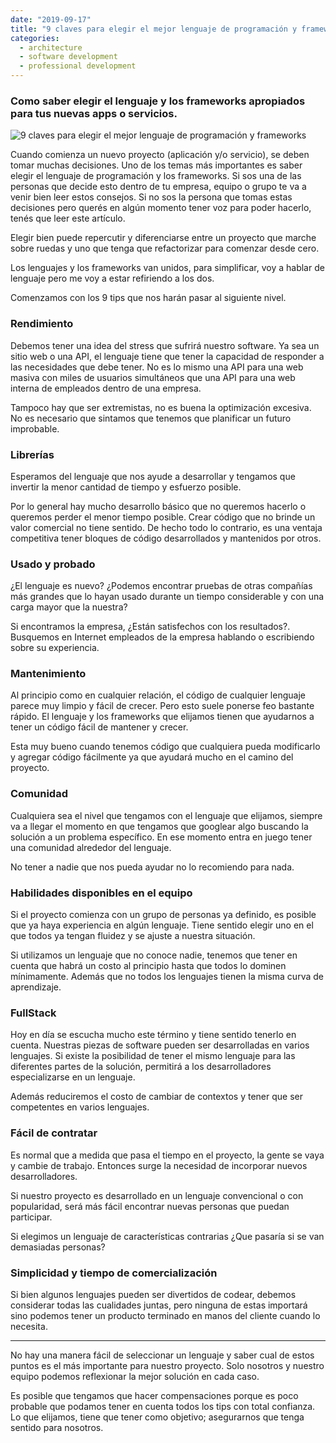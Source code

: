 ```yaml
---
date: "2019-09-17"
title: "9 claves para elegir el mejor lenguaje de programación y frameworks"
categories:
  - architecture
  - software development
  - professional development
---
```


### Como saber elegir el lenguaje y los frameworks apropiados para tus nuevas apps o servicios.


![9 claves para elegir el mejor lenguaje de programación y frameworks](./1.jpg "9 claves para elegir el mejor lenguaje de programación y frameworks")

Cuando comienza un nuevo proyecto (aplicación y/o servicio), se deben tomar muchas decisiones. Uno de los temas más importantes es saber elegir el lenguaje de programación y los frameworks. Si sos una de las personas que decide esto dentro de tu empresa, equipo o grupo te va a venir bien leer estos consejos. Si no sos la persona que tomas estas decisiones pero querés en algún momento tener voz para poder hacerlo, tenés que leer este artículo.

Elegir bien puede repercutir y diferenciarse entre un proyecto que marche sobre ruedas y uno que tenga que refactorizar para comenzar desde cero.

Los lenguajes y los frameworks van unidos, para simplificar, voy a hablar de lenguaje pero me voy a estar refiriendo a los dos.

Comenzamos con los 9 tips que nos harán pasar al siguiente nivel.

### Rendimiento

Debemos tener una idea del stress que sufrirá nuestro software. Ya sea un sitio web o una API, el lenguaje tiene que tener la capacidad de responder a las necesidades que debe tener. No es lo mismo una API para una web masiva con miles de usuarios simultáneos que una API para una web interna de empleados dentro de una empresa.

Tampoco hay que ser extremistas, no es buena la optimización excesiva. No es necesario que sintamos que tenemos que planificar un futuro improbable.

### Librerías

Esperamos del lenguaje que nos ayude a desarrollar y tengamos que invertir la menor cantidad de tiempo y esfuerzo posible.

Por lo general hay mucho desarrollo básico que no queremos hacerlo o queremos perder el menor tiempo posible. Crear código que no brinde un valor comercial no tiene sentido. De hecho todo lo contrario, es una ventaja competitiva tener bloques de código desarrollados y mantenidos por otros.

### Usado y probado

¿El lenguaje es nuevo? ¿Podemos encontrar pruebas de otras compañías más grandes que lo hayan usado durante un tiempo considerable y con una carga mayor que la nuestra?

Si encontramos la empresa, ¿Están satisfechos con los resultados?. Busquemos en Internet empleados de la empresa hablando o escribiendo sobre su experiencia.

### Mantenimiento

Al principio como en cualquier relación, el código de cualquier lenguaje parece muy limpio y fácil de crecer. Pero esto suele ponerse feo bastante rápido. El lenguaje y los frameworks que elijamos tienen que ayudarnos a tener un código fácil de mantener y crecer.

Esta muy bueno cuando tenemos código que cualquiera pueda modificarlo y agregar código fácilmente ya que ayudará mucho en el camino del proyecto.

### Comunidad

Cualquiera sea el nivel que tengamos con el lenguaje que elijamos, siempre va a llegar el momento en que tengamos que googlear algo buscando la solución a un problema específico. En ese momento entra en juego tener una comunidad alrededor del lenguaje.

No tener a nadie que nos pueda ayudar no lo recomiendo para nada.

### Habilidades disponibles en el equipo

Si el proyecto comienza con un grupo de personas ya definido, es posible que ya haya experiencia en algún lenguaje. Tiene sentido elegir uno en el que todos ya tengan fluidez y se ajuste a nuestra situación.

Si utilizamos un lenguaje que no conoce nadie, tenemos que tener en cuenta que habrá un costo al principio hasta que todos lo dominen mínimamente. Además que no todos los lenguajes tienen la misma curva de aprendizaje.

### FullStack

Hoy en día se escucha mucho este término y tiene sentido tenerlo en cuenta. Nuestras piezas de software pueden ser desarrolladas en varios lenguajes. Si existe la posibilidad de tener el mismo lenguaje para las diferentes partes de la solución, permitirá a los desarrolladores especializarse en un lenguaje.

Además reduciremos el costo de cambiar de contextos y tener que ser competentes en varios lenguajes.

### Fácil de contratar

Es normal que a medida que pasa el tiempo en el proyecto, la gente se vaya y cambie de trabajo. Entonces surge la necesidad de incorporar nuevos desarrolladores.

Si nuestro proyecto es desarrollado en un lenguaje convencional o con popularidad, será más fácil encontrar nuevas personas que puedan participar.

Si elegimos un lenguaje de características contrarias ¿Que pasaría si se van demasiadas personas?

### Simplicidad y tiempo de comercialización

Si bien algunos lenguajes pueden ser divertidos de codear, debemos considerar todas las cualidades juntas, pero ninguna de estas importará sino podemos tener un producto terminado en manos del cliente cuando lo necesita.

***

No hay una manera fácil de seleccionar un lenguaje y saber cual de estos puntos es el más importante para nuestro proyecto. Solo nosotros y nuestro equipo podemos reflexionar la mejor solución en cada caso.

Es posible que tengamos que hacer compensaciones porque es poco probable que podamos tener en cuenta todos los tips con total confianza. Lo que elijamos, tiene que tener como objetivo; asegurarnos que tenga sentido para nosotros.

